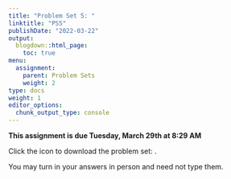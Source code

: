 ```yaml
---
title: "Problem Set 5: "
linktitle: "PS5"
publishDate: "2022-03-22"
output:
  blogdown::html_page:
    toc: true
menu:
  assignment:
    parent: Problem Sets
    weight: 2
type: docs
weight: 1
editor_options:
  chunk_output_type: console
---
```



:::fyi
**This assignment is due Tuesday, March 29th at 8:29 AM**


Click the icon to download the problem set: [<i class="fas fa-file-download"></i>](/ps/PS5.pdf).

You may turn in your answers in person and need not type them.
:::
